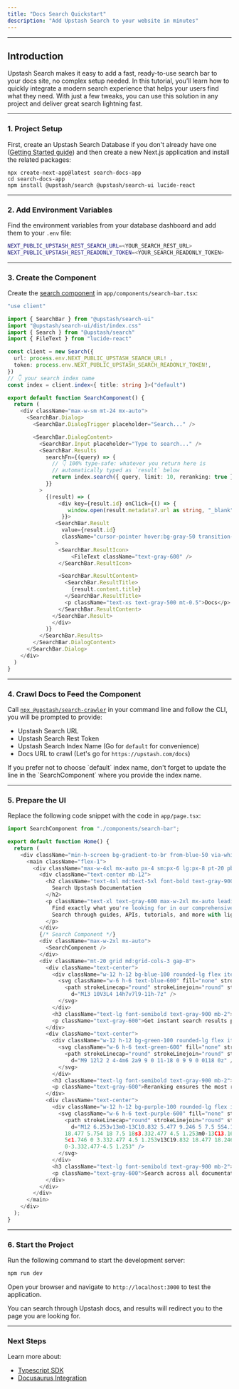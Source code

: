 ```yaml
---
title: "Docs Search Quickstart"
description: "Add Upstash Search to your website in minutes"
---
```


---

## Introduction

Upstash Search makes it easy to add a fast, ready-to-use search bar to 
your docs site, no complex setup needed. In this tutorial, you’ll learn 
how to quickly integrate a modern search experience that helps your users 
find what they need. With just a few tweaks, you can use this solution in 
any project and deliver great search lightning fast.

---

### 1. Project Setup

First, create an Upstash Search Database 
if you don't already have one ([Getting Started guide](/search/overall/getstarted))
and then create a new Next.js application and install the related packages:

```shell
npx create-next-app@latest search-docs-app
cd search-docs-app
npm install @upstash/search @upstash/search-ui lucide-react
```

---

### 2. Add Environment Variables

Find the environment variables from your database dashboard and add them to your `.env` file:

```bash
NEXT_PUBLIC_UPSTASH_REST_SEARCH_URL=<YOUR_SEARCH_REST_URL>
NEXT_PUBLIC_UPSTASH_REST_READONLY_TOKEN=<YOUR_SEARCH_READONLY_TOKEN>
```

---

### 3. Create the Component

Create the [search component](https://github.com/upstash/search-ui) in `app/components/search-bar.tsx`:

```typescript title="app/components/search-bar.tsx"
"use client"

import { SearchBar } from "@upstash/search-ui"
import "@upstash/search-ui/dist/index.css"
import { Search } from "@upstash/search"
import { FileText } from "lucide-react"

const client = new Search({
  url: process.env.NEXT_PUBLIC_UPSTASH_SEARCH_URL! ,
  token: process.env.NEXT_PUBLIC_UPSTASH_SEARCH_READONLY_TOKEN!,
})
// 👇 your search index name
const index = client.index<{ title: string }>("default")

export default function SearchComponent() {
  return (
    <div className="max-w-sm mt-24 mx-auto">
      <SearchBar.Dialog>
        <SearchBar.DialogTrigger placeholder="Search..." />

        <SearchBar.DialogContent>
          <SearchBar.Input placeholder="Type to search..." />
          <SearchBar.Results
            searchFn={(query) => {
              // 👇 100% type-safe: whatever you return here is
              // automatically typed as `result` below
              return index.search({ query, limit: 10, reranking: true })
            }}
          >
            {(result) => (
                <div key={result.id} onClick={() => {
                   window.open(result.metadata?.url as string, "_blank")
                 }}>
               <SearchBar.Result 
                 value={result.id} 
                 className="cursor-pointer hover:bg-gray-50 transition-colors duration-200"
               >
                <SearchBar.ResultIcon>
                    <FileText className="text-gray-600" />
                </SearchBar.ResultIcon>

                <SearchBar.ResultContent>
                  <SearchBar.ResultTitle>
                    {result.content.title}
                  </SearchBar.ResultTitle>
                  <p className="text-xs text-gray-500 mt-0.5">Docs</p>
                </SearchBar.ResultContent>
              </SearchBar.Result>
              </div>
            )}
          </SearchBar.Results>
        </SearchBar.DialogContent>
      </SearchBar.Dialog>
    </div>
  )
}
```

---

### 4. Crawl Docs to Feed the Component

Call [`npx @upstash/search-crawler`](https://github.com/upstash/search-crawler)
in your command line and follow the CLI, you will be prompted to provide:

- Upstash Search URL
- Upstash Search Rest Token
- Upstash Search Index Name (Go for `default` for convenience)
- Docs URL to crawl (Let's go for `https://upstash.com/docs`)
<Note>
  If you prefer not to choose `default` index name,
  don't forget to update the line in the `SearchComponent`
  where you provide the index name.
</Note>

---

### 5. Prepare the UI

Replace the following code snippet with the code in `app/page.tsx`:

```typescript title="app/page.tsx"
import SearchComponent from "./components/search-bar";

export default function Home() {
  return (
    <div className="min-h-screen bg-gradient-to-br from-blue-50 via-white to-indigo-50">
      <main className="flex-1">
        <div className="max-w-4xl mx-auto px-4 sm:px-6 lg:px-8 pt-20 pb-16">
          <div className="text-center mb-12">
            <h2 className="text-4xl md:text-5xl font-bold text-gray-900 mb-6">
              Search Upstash Documentation
            </h2>
            <p className="text-xl text-gray-600 max-w-2xl mx-auto leading-relaxed">
              Find exactly what you're looking for in our comprehensive documentation.
              Search through guides, APIs, tutorials, and more with lightning-fast results.
            </p>
          </div>
          {/* Search Component */}
          <div className="max-w-2xl mx-auto">
            <SearchComponent />
          </div>
          <div className="mt-20 grid md:grid-cols-3 gap-8">
            <div className="text-center">
              <div className="w-12 h-12 bg-blue-100 rounded-lg flex items-center justify-center mx-auto mb-4">
                <svg className="w-6 h-6 text-blue-600" fill="none" stroke="currentColor" viewBox="0 0 24 24" aria-hidden="true">
                  <path strokeLinecap="round" strokeLinejoin="round" strokeWidth={2}
                    d="M13 10V3L4 14h7v7l9-11h-7z" />
                </svg>
              </div>
              <h3 className="text-lg font-semibold text-gray-900 mb-2">Lightning Fast</h3>
              <p className="text-gray-600">Get instant search results powered by advanced indexing</p>
            </div>
            <div className="text-center">
              <div className="w-12 h-12 bg-green-100 rounded-lg flex items-center justify-center mx-auto mb-4">
                <svg className="w-6 h-6 text-green-600" fill="none" stroke="currentColor" viewBox="0 0 24 24">
                  <path strokeLinecap="round" strokeLinejoin="round" strokeWidth={2}
                    d="M9 12l2 2 4-4m6 2a9 9 0 11-18 0 9 9 0 0118 0z" />
                </svg>
              </div>
              <h3 className="text-lg font-semibold text-gray-900 mb-2">Accurate Results</h3>
              <p className="text-gray-600">Reranking ensures the most relevant content appears first</p>
            </div>
            <div className="text-center">
              <div className="w-12 h-12 bg-purple-100 rounded-lg flex items-center justify-center mx-auto mb-4">
                <svg className="w-6 h-6 text-purple-600" fill="none" stroke="currentColor" viewBox="0 0 24 24">
                  <path strokeLinecap="round" strokeLinejoin="round" strokeWidth={2}
                    d="M12 6.253v13m0-13C10.832 5.477 9.246 5 7.5 5S4.168 5.477 3 6.253v13C4.168 
                  18.477 5.754 18 7.5 18s3.332.477 4.5 1.253m0-13C13.168 5.477 14.754 5 16.5 
                  5c1.746 0 3.332.477 4.5 1.253v13C19.832 18.477 18.246 18 16.5 18c-1.746 
                  0-3.332.477-4.5 1.253" />
                </svg>
              </div>
              <h3 className="text-lg font-semibold text-gray-900 mb-2">Comprehensive</h3>
              <p className="text-gray-600">Search across all documentation, guides, and API references</p>
            </div>
          </div>
        </div>
      </main>
    </div>
  );
}


```

---

### 6. Start the Project

Run the following command to start the development server:

```bash
npm run dev
```

Open your browser and navigate to `http://localhost:3000` to test the application.

You can search through Upstash docs, and results will redirect you to the page you are looking for.

---

### Next Steps

Learn more about:

- [Typescript SDK](/search/sdks/ts/getting-started)
- [Docusaurus Integration](/search/integrations/docusaurus)
